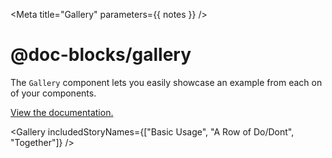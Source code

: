 


<Meta title="Gallery" parameters={{ notes }} />

# @doc-blocks/gallery

The `Gallery` component lets you easily showcase an example from each on of your components.

[View the documentation.](https://github.com/intuit/doc-blocks/blob/master/components/Gallery/README.md)

<Gallery includedStoryNames={["Basic Usage", "A Row of Do/Dont", "Together"]} />
